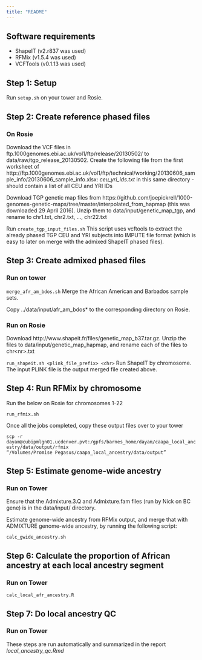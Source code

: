```yaml
---
title: "README"
---
```


## Software requirements

- ShapeIT (v2.r837 was used)
- RFMix (v1.5.4 was used)
- VCFTools (v0.1.13 was used)

## Step 1: Setup

Run <code>setup.sh</code> on your tower and Rosie.

## Step 2: Create reference phased files

### On Rosie

Download the VCF files in ftp.1000genomes.ebi.ac.uk/vol1/ftp/release/20130502/ to data/raw/tgp_release_20130502. Create the following file from the first worksheet of http://ftp.1000genomes.ebi.ac.uk/vol1/ftp/technical/working/20130606_sample_info/20130606_sample_info.xlsx:
<i>ceu_yri_ids.txt</i> in this same directory - should contain a list of all CEU and YRI IDs

Download TGP genetic map files from https://github.com/joepickrell/1000-genomes-genetic-maps/tree/master/interpolated_from_hapmap (this was downloaded 29 April 2016).
Unzip them to data/input/genetic_map_tgp, and rename to chr1.txt, chr2.txt, ..., chr22.txt

Run <code>create_tgp_input_files.sh</code>
This script uses vcftools to extract the already phased TGP CEU and YRI subjects into IMPUTE file format (which is easy to later on merge with the admixed ShapeIT phased files).

## Step 3: Create admixed phased files

### Run on tower

<code>merge_afr_am_bdos.sh</code>
Merge the African American and Barbados sample sets.

Copy ../data/input/afr_am_bdos* to the corresponding directory on Rosie.

### Run on Rosie

Download http://www.shapeit.fr/files/genetic_map_b37.tar.gz. Unzip the files to data/input/genetic_map_hapmap, and rename each of the files to chr\<nr\>.txt

<code>run_shapeit.sh \<plink_file_prefix\> \<chr\></code>
Run ShapeIT by chromosome. The input PLINK file is the output merged file created above. 

## Step 4: Run RFMix by chromosome 

Run the below on Rosie for chromosomes 1-22

<code>run_rfmix.sh <chr></code>

Once all the jobs completed, copy these output files over to your tower

<code>scp -r dayam@cubipmlgn01.ucdenver.pvt:/gpfs/barnes_home/dayam/caapa_local_ancestry/data/output/rfmix "/Volumes/Promise\ Pegasus/caapa_local_ancestry/data/output"</code>

## Step 5: Estimate genome-wide ancestry

### Run on Tower

Ensure that the Admixture.3.Q and Admixture.fam files (run by Nick on BC gene) is in the data/input/ directory. 

Estimate genome-wide ancestry from RFMix output, and merge that with ADMIXTURE genome-wide ancestry, by running the following script:

<code>calc_gwide_ancestry.sh</code>

## Step 6: Calculate the proportion of African ancestry at each local ancestry segment

### Run on Tower

<code>calc_local_afr_ancestry.R</code>

## Step 7: Do local ancestry QC

### Run on Tower

These steps are run automatically and summarized in the report <i>local_ancestry_qc.Rmd</i>


